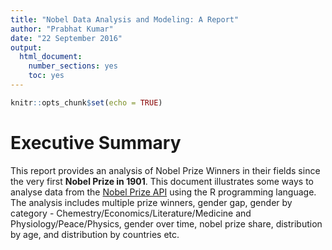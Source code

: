 ```yaml
---
title: "Nobel Data Analysis and Modeling: A Report"
author: "Prabhat Kumar"
date: "22 September 2016"
output: 
  html_document: 
    number_sections: yes
    toc: yes
---
```



```r
knitr::opts_chunk$set(echo = TRUE)
```

# Executive Summary
This report provides an analysis of Nobel Prize Winners in their fields since the very first **Nobel Prize in 1901**. This document illustrates some ways to analyse data from the [Nobel Prize API](https://nobelprize.readme.io/) using the R programming language. The analysis includes multiple prize winners, gender gap, gender by category - Chemestry/Economics/Literature/Medicine and Physiology/Peace/Physics, gender over time, nobel prize share, distribution by age, and distribution by countries etc.
